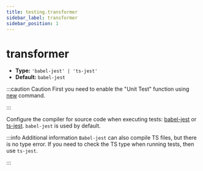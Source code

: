 ```yaml
---
title: testing.transformer
sidebar_label: transformer
sidebar_position: 1
---
```

# transformer

- **Type:** `'babel-jest' | 'ts-jest'`
- **Default:** `babel-jest`

:::caution Caution
First you need to enable the "Unit Test" function using [new](/apis/app/commands/new) command.

:::

Configure the compiler for source code when executing tests: [babel-jest](https://www.npmjs.com/package/babel-jest) or [ts-jest](https://github.com/kulshekhar/ts-jest). `babel-jest` is used by default.

:::info Additional information
`Babel-jest` can also compile TS files, but there is no type error. If you need to check the TS type when running tests, then use `ts-jest`.

:::
